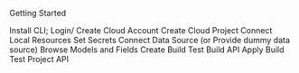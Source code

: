 Getting Started

Install CLI; Login/ Create Cloud Account
Create Cloud Project
Connect Local Resources
Set Secrets
Connect Data Source (or Provide dummy data source)
Browse Models and Fields
Create Build
Test Build API
Apply Build
Test Project API
